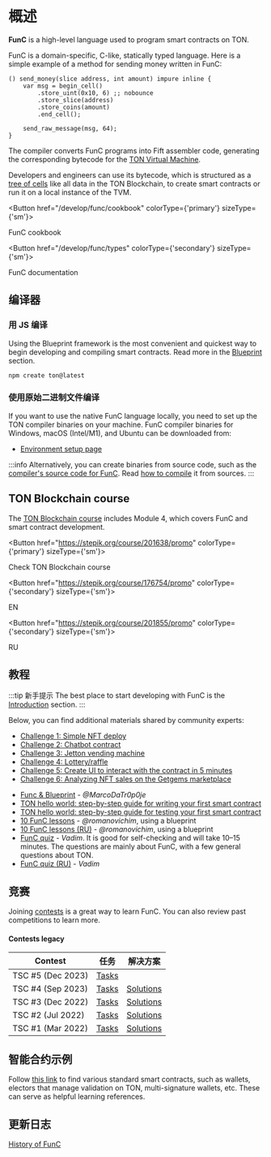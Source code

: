 

# 概述

**FunC** is a high-level language used to program smart contracts on TON.

FunC is a domain-specific, C-like, statically typed language. Here is a simple example of a method for sending money written in FunC:

```func
() send_money(slice address, int amount) impure inline {
    var msg = begin_cell()
        .store_uint(0x10, 6) ;; nobounce
        .store_slice(address)
        .store_coins(amount)
        .end_cell();

    send_raw_message(msg, 64);
}
```

The compiler converts FunC programs into Fift assembler code, generating the corresponding bytecode for the [TON Virtual Machine](/v3/documentation/tvm/tvm-overview/).

Developers and engineers can use its bytecode, which is structured as a [tree of cells](/v3/concepts/dive-into-ton/ton-blockchain/cells-as-data-storage/) like all data in the TON Blockchain, to create smart contracts or run it on a local instance of the TVM.

<Button href="/develop/func/cookbook" colorType={'primary'} sizeType={'sm'}>

  FunC cookbook

</Button>

<Button href="/develop/func/types" colorType={'secondary'} sizeType={'sm'}>

  FunC documentation

</Button>

## 编译器

### 用 JS 编译

Using the Blueprint framework is the most convenient and quickest way to begin developing and compiling smart contracts.
Read more in the [Blueprint](/v3/documentation/smart-contracts/getting-started/javascript/) section.

```bash
npm create ton@latest
```

### 使用原始二进制文件编译

If you want to use the native FunC language locally, you need to set up the TON compiler binaries on your machine.
FunC compiler binaries for Windows, macOS (Intel/M1), and Ubuntu can be downloaded from:

- [Environment setup page](/v3/documentation/archive/precompiled-binaries/)

:::info
Alternatively, you can create binaries from source code,
such as the [compiler's source code for FunC](https://github.com/ton-blockchain/ton/tree/master/crypto/func/).
Read [how to compile](/v3/guidelines/smart-contracts/howto/compile/compilation-instructions#func) it from sources.
:::

## TON Blockchain course

The [TON Blockchain course](https://stepik.org/course/176754/) includes Module 4,
which covers FunC and smart contract development.

<Button href="https://stepik.org/course/201638/promo"
        colorType={'primary'} sizeType={'sm'}>

Check TON Blockchain course

</Button>

<Button href="https://stepik.org/course/176754/promo"
        colorType={'secondary'} sizeType={'sm'}>

EN

</Button>

<Button href="https://stepik.org/course/201855/promo"
        colorType={'secondary'} sizeType={'sm'}>

RU

</Button>

## 教程

:::tip 新手提示
The best place to start developing with FunC is the [Introduction](/v3/documentation/smart-contracts/overview/) section.
:::

Below, you can find additional materials shared by community experts:

- [Challenge 1: Simple NFT deploy](https://github.com/romanovichim/TONQuest1/)
- [Challenge 2: Chatbot contract](https://github.com/romanovichim/TONQuest2/)
- [Challenge 3: Jetton vending machine](https://github.com/romanovichim/TONQuest3/)
- [Challenge 4: Lottery/raffle](https://github.com/romanovichim/TONQuest4/)
- [Challenge 5: Create UI to interact with the contract in 5 minutes](https://github.com/romanovichim/TONQuest5/)
- [Challenge 6: Analyzing NFT sales on the Getgems marketplace](https://github.com/romanovichim/TONQuest6/)

<!---->

- [Func & Blueprint](https://www.youtube.com/watch?v=7omBDfSqGfA&list=PLtUBO1QNEKwtO_zSyLj-axPzc9O9rkmYa/) - _@MarcoDaTr0p0je_
- [TON hello world: step-by-step guide for writing your first smart contract](https://ton-community.github.io/tutorials/02-contract/)
- [TON hello world: step-by-step guide for testing your first smart contract](https://ton-community.github.io/tutorials/04-testing/)
- [10 FunC lessons](https://github.com/romanovichim/TonFunClessons_Eng/) - _@romanovichim_, using a blueprint
- [10 FunC lessons (RU)](https://github.com/romanovichim/TonFunClessons_ru/) - _@romanovichim_, using a blueprint
- [FunC quiz](https://t.me/toncontests/60/) - _Vadim_. It is good for self-checking and will take 10–15 minutes. The questions are mainly about FunС, with a few general questions about TON.
- [FunC quiz (RU)](https://t.me/toncontests/58?comment=14888/) - _Vadim_

## 竞赛

Joining [contests](https://t.me/toncontests/) is a great way to learn FunC.
You can also review past competitions to learn more.

#### Contests legacy

| Contest                  | 任务                                                        | 解决方案                                                                                            |
| ------------------------ | --------------------------------------------------------- | ----------------------------------------------------------------------------------------------- |
| TSC #5 (Dec 2023)        | [Tasks](https://github.com/ton-community/tsc5/)           |                                                                                                 |
| TSC #4 (Sep 2023)        | [Tasks](https://github.com/ton-community/tsc4/)           | [Solutions](/v3/documentation/smart-contracts/contracts-specs/examples#ton-smart-challenge-4)   |
| TSC #3 (Dec 2022)        | [Tasks](https://github.com/ton-blockchain/func-contest3/) | [Solutions](https://github.com/nns2009/TON-FunC-contest-3/)                                     |
| TSC #2 (Jul 2022)        | [Tasks](https://github.com/ton-blockchain/func-contest2/) | [Solutions](https://github.com/ton-blockchain/func-contest2-solutions/)                         |
| TSC #1 (Mar 2022)        | [Tasks](https://github.com/ton-blockchain/func-contest1/) | [Solutions](https://github.com/ton-blockchain/func-contest1-solutions/)                         |

## 智能合约示例

Follow [this link](/v3/documentation/smart-contracts/contracts-specs/examples/) to find various standard smart contracts,
such as wallets, electors that manage validation on TON, multi-signature wallets, etc. These can serve as helpful learning references.

## 更新日志

[History of FunC](/v3/documentation/smart-contracts/func/changelog/)

<Feedback />
